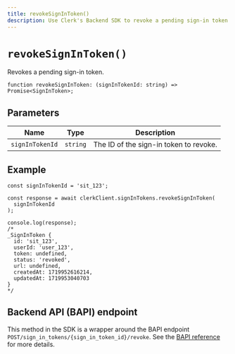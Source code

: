 ```yaml
---
title: revokeSignInToken()
description: Use Clerk's Backend SDK to revoke a pending sign-in token.
---
```


# `revokeSignInToken()`

Revokes a pending sign-in token.

```tsx
function revokeSignInToken: (signInTokenId: string) => Promise<SignInToken>;
```

## Parameters

| Name | Type | Description |
| --- | --- | --- |
| `signInTokenId` | `string` | The ID of the sign-in token to revoke. |

## Example

```tsx
const signInTokenId = 'sit_123';

const response = await clerkClient.signInTokens.revokeSignInToken(
  signInTokenId
);

console.log(response);
/*
_SignInToken {
  id: 'sit_123',
  userId: 'user_123',
  token: undefined,
  status: 'revoked',
  url: undefined,
  createdAt: 1719952616214,
  updatedAt: 1719953040703
}
*/
```

## Backend API (BAPI) endpoint

This method in the SDK is a wrapper around the BAPI endpoint `POST/sign_in_tokens/{sign_in_token_id}/revoke`. See the [BAPI reference](https://clerk.com/docs/reference/backend-api/tag/Sign-in-Tokens#operation/RevokeSignInToken) for more details.
